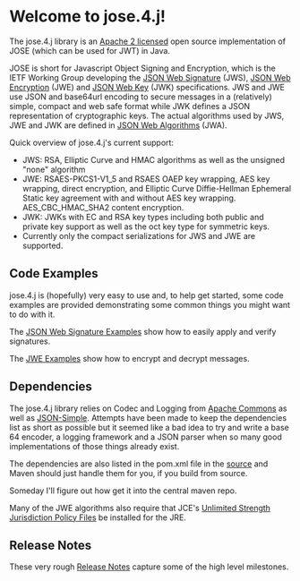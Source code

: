 = Welcome to jose.4.j!=

The jose.4.j library is an [[https://bitbucket.org/b_c/jose4j/src/4f10a2684a7d0285da5826037ad48852ecf4485f/LICENSE?at=master|Apache 2 licensed]] open source implementation of JOSE (which can be used for JWT) in Java.

JOSE is short for Javascript Object Signing and Encryption, which is the IETF Working Group developing the [[http://tools.ietf.org/html/draft-ietf-jose-json-web-signature|JSON Web Signature]] (JWS), [[http://tools.ietf.org/html/draft-ietf-jose-json-web-encryption|JSON Web Encryption]] (JWE) and [[http://tools.ietf.org/html/draft-ietf-jose-json-web-key|JSON Web Key]] (JWK) specifications. JWS and JWE use JSON and base64url encoding to secure messages in a (relatively) simple, compact and web safe format while JWK defines a JSON representation of cryptographic keys. The actual algorithms used by JWS, JWE and JWK are defined in [[http://tools.ietf.org/html/draft-ietf-jose-json-web-algorithms|JSON Web Algorithms]] (JWA).

Quick overview of jose.4.j's current support:
* JWS: RSA, Elliptic Curve and HMAC algorithms as well as the unsigned "none" algorithm
* JWE: RSAES-PKCS1-V1_5 and RSAES OAEP key wrapping, AES key wrapping, direct encryption, and Elliptic Curve Diffie-Hellman Ephemeral Static key agreement with and without AES key wrapping. AES_CBC_HMAC_SHA2 content encryption.
* JWK: JWKs with EC and RSA key types including both public and private key support as well as the oct key type for symmetric keys. 
* Currently only the compact serializations for JWS and JWE are supported. 
 

== Code Examples ==
jose.4.j is (hopefully) very easy to use and, to help get started, some code examples are provided demonstrating some common things you might want to do with it.

The [[JWS%20Examples|JSON Web Signature Examples]] show how to easily apply and verify signatures.

The [[JWE%20Examples|JWE Examples]] show how to encrypt and decrypt messages.

== Dependencies ==
The jose.4.j library relies on Codec and Logging from [[http://commons.apache.org/|Apache Commons]] as well as [[https://code.google.com/p/json-simple/|JSON-Simple]]. Attempts have been made to keep the dependencies list as short as possible but it seemed like a bad idea to try and write a base 64 encoder, a logging framework and a JSON parser when so many good implementations of those things already exist. 

The dependencies are also listed in the pom.xml file in the [[https://bitbucket.org/b_c/jose4j/src|source]] and Maven should just handle them for you, if you build from source.

Someday I'll figure out how get it into the central maven repo.

Many of the JWE algorithms also require that JCE's [[http://www.oracle.com/technetwork/java/javase/downloads/jce-7-download-432124.html|Unlimited Strength Jurisdiction Policy Files]] be installed for the JRE. 

== Release Notes == 
These very rough [[Release%20Notes|Release Notes]] capture some of the high level milestones.
 